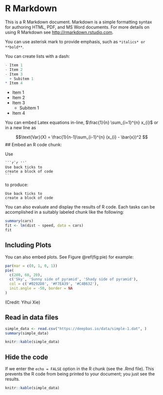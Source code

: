 # R Markdown

This is a R Markdown document. Markdown is a simple formatting syntax for authoring HTML, PDF, and MS Word documents. For more details on using R Markdown see <http://rmarkdown.rstudio.com>.

You can use asterisk mark to provide emphasis, such as `*italics* or **bold**`.

You can create lists with a dash:

```r
- Item 1
- Item 2
- Item 3
  + Subitem 1
* Item 4
```

- Item 1
- Item 2
- Item 3
  + Subitem 1
* Item 4


You can embed Latex equations in-line, $\frac{1}{n} \sum_{i=1}^{n} x_{i}$ or in a new line as

$$\text{Var}(X) = \frac{1}{n-1}\sum_{i-1}^{n} (x_{i} - \bar{x})^2 $$
## Embed an R code chunk:

Use

````
```r`r ''`
Use back ticks to 
create a block of code
```
````

to produce:

```
Use back ticks to 
create a block of code
```

You can also evaluate and display the results of R code. Each tasks can be accomplished in a suitably labeled chunk like the following:

```r
summary(cars)
fit <- lm(dist ~ speed, data = cars)
fit
```


## Including Plots

You can also embed plots. See Figure \@ref(fig:pie) for example:

```r
par(mar = c(0, 1, 0, 1))
pie(
  c(280, 60, 20),
  c('Sky', 'Sunny side of pyramid', 'Shady side of pyramid'),
  col = c('#0292D8', '#F7EA39', '#C4B632'),
  init.angle = -50, border = NA
)
```

(Credit: Yihui Xie)

## Read in data files

```r
simple_data <- read.csv("https://deepbas.io/data/simple-1.dat", )
summary(simple_data) 
```


```r
knitr::kable(simple_data)
```

## Hide the code

If we enter the `echo = FALSE` option in the R chunk (see the .Rmd file). This prevents the R code from being printed to your document; you just see the results.


```r
knitr::kable(simple_data)
```

